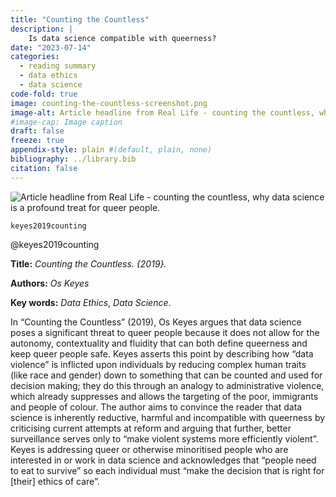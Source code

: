 ```yaml
---
title: "Counting the Countless"
description: |
    Is data science compatible with queerness?
date: "2023-07-14"
categories:
  - reading summary
  - data ethics
  - data science
code-fold: true
image: counting-the-countless-screenshot.png
image-alt: Article headline from Real Life - counting the countless, why data science is a profound treat for queer people.
#image-cap: Image caption
draft: false
freeze: true
appendix-style: plain #(default, plain, none)
bibliography: ../library.bib
citation: false
---
```


::: medium_right
<img style = "border-radius: 3%;" src="counting-the-countless-screenshot.png" alt="Article headline from Real Life - counting the countless, why data science is a profound treat for queer people.">
:::

`keyes2019counting`

@keyes2019counting

**Title:** *Counting the Countless. {2019}.*

**Authors:** *Os Keyes*

**Key words:** *Data Ethics*, *Data Science*.

In "Counting the Countless" (2019), Os Keyes argues that data science poses a significant threat to queer people because it does not allow for the autonomy, contextuality and fluidity that can both define queerness and keep queer people safe. Keyes asserts this point by describing how "data violence" is inflicted upon individuals by reducing complex human traits (like race and gender) down to something that can be counted and used for decision making; they do this through an analogy to administrative violence, which already suppresses and allows the targeting of the poor, immigrants and people of colour. The author aims to convince the reader that data science is inherently reductive, harmful and incompatible with queerness by criticising current attempts at reform and arguing that further, better surveillance serves only to "make violent systems more efficiently violent". Keyes is addressing queer or otherwise minoritised people who are interested in or work in data science and acknowledges that "people need to eat to survive" so each individual must "make the decision that is right for \[their\] ethics of care".
